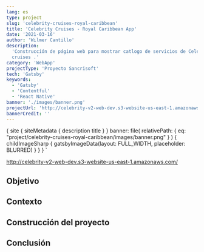 ```yaml
---
lang: es
type: project
slug: 'celebrity-cruises-royal-caribbean'
title: 'Celebrity Cruises - Royal Caribbean App'
date: '2021-03-16'
author: 'Wilmer Cantillo'
description:
  'Construcción de página web para mostrar catlogo de servicios de Celebrity
  cruises .'
category: 'WebApp'
projectType: 'Proyecto Sancrisoft'
tech: 'Gatsby'
keywords:
  - 'Gatsby'
  - 'Contentful'
  - 'React Native'
banner: './images/banner.png'
projectUrl: 'http://celebrity-v2-web-dev.s3-website-us-east-1.amazonaws.com/'
bannerCredit: ''
---
```


  {
    site {
      siteMetadata {
        description
        title
      }
    }
    banner: file(
      relativePath: {
        eq: "project/celebrity-cruises-royal-caribbean/images/banner.png"
      }
    ) {
      childImageSharp {
        gatsbyImageData(layout: FULL_WIDTH, placeholder: BLURRED)
      }
    }
  }
`

http://celebrity-v2-web-dev.s3-website-us-east-1.amazonaws.com/

## Objetivo

## Contexto

## Construcción del proyecto

## Conclusión
